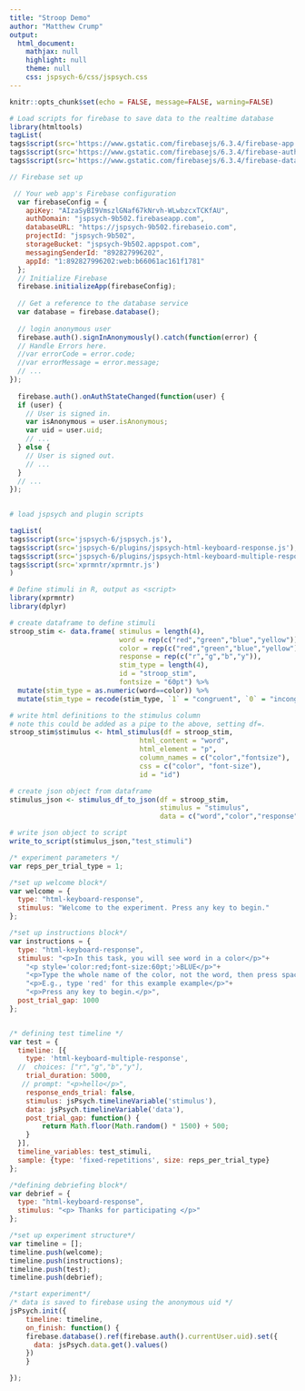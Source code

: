 ```yaml
---
title: "Stroop Demo"
author: "Matthew Crump"
output:
  html_document:
    mathjax: null
    highlight: null
    theme: null
    css: jspsych-6/css/jspsych.css
---
```


```r
knitr::opts_chunk$set(echo = FALSE, message=FALSE, warning=FALSE)
```


```r
# Load scripts for firebase to save data to the realtime database
library(htmltools)
tagList(
tags$script(src='https://www.gstatic.com/firebasejs/6.3.4/firebase-app.js'),
tags$script(src='https://www.gstatic.com/firebasejs/6.3.4/firebase-auth.js'),
tags$script(src='https://www.gstatic.com/firebasejs/6.3.4/firebase-database.js'))

```

```js
// Firebase set up

 // Your web app's Firebase configuration
  var firebaseConfig = {
    apiKey: "AIzaSyBI9VmszlGNaf67kNrvh-WLwbzcxTCKfAU",
    authDomain: "jspsych-9b502.firebaseapp.com",
    databaseURL: "https://jspsych-9b502.firebaseio.com",
    projectId: "jspsych-9b502",
    storageBucket: "jspsych-9b502.appspot.com",
    messagingSenderId: "892827996202",
    appId: "1:892827996202:web:b66061ac161f1781"
  };
  // Initialize Firebase
  firebase.initializeApp(firebaseConfig);
  
  // Get a reference to the database service
  var database = firebase.database();
  
  // login anonymous user
  firebase.auth().signInAnonymously().catch(function(error) {
  // Handle Errors here.
  //var errorCode = error.code;
  //var errorMessage = error.message;
  // ...
});
  
  firebase.auth().onAuthStateChanged(function(user) {
  if (user) {
    // User is signed in.
    var isAnonymous = user.isAnonymous;
    var uid = user.uid;
    // ...
  } else {
    // User is signed out.
    // ...
  }
  // ...
});
  
```

```r
# load jspsych and plugin scripts

tagList(
tags$script(src='jspsych-6/jspsych.js'),
tags$script(src='jspsych-6/plugins/jspsych-html-keyboard-response.js'),
tags$script(src='jspsych-6/plugins/jspsych-html-keyboard-multiple-response.js'),
tags$script(src='xprmntr/xprmntr.js')
)
```

<!-- This demo uses a new plugin (in dev) to allow for multiple responses, like a typewritten response. The plugin is called jspsych-html-keyboard-multiple-response.js-->

```r
# Define stimuli in R, output as <script> 
library(xprmntr)
library(dplyr)

# create dataframe to define stimuli
stroop_stim <- data.frame( stimulus = length(4),
                           word = rep(c("red","green","blue","yellow")),
                           color = rep(c("red","green","blue","yellow")),
                           response = rep(c("r","g","b","y")),
                           stim_type = length(4),
                           id = "stroop_stim",
                           fontsize = "60pt") %>%
  mutate(stim_type = as.numeric(word==color)) %>%
  mutate(stim_type = recode(stim_type, `1` = "congruent", `0` = "incongruent"))

# write html definitions to the stimulus column
# note this could be added as a pipe to the above, setting df=.
stroop_stim$stimulus <- html_stimulus(df = stroop_stim, 
                                html_content = "word",
                                html_element = "p",
                                column_names = c("color","fontsize"),
                                css = c("color", "font-size"),
                                id = "id")

# create json object from dataframe
stimulus_json <- stimulus_df_to_json(df = stroop_stim,
                                     stimulus = "stimulus",
                                     data = c("word","color","response","stim_type"))

# write json object to script
write_to_script(stimulus_json,"test_stimuli")

```


```js
/* experiment parameters */
var reps_per_trial_type = 1;

/*set up welcome block*/
var welcome = {
  type: "html-keyboard-response",
  stimulus: "Welcome to the experiment. Press any key to begin."
};

/*set up instructions block*/
var instructions = {
  type: "html-keyboard-response",
  stimulus: "<p>In this task, you will see word in a color</p>"+
    "<p style='color:red;font-size:60pt;'>BLUE</p>"+
    "<p>Type the whole name of the color, not the word, then press space</p>"+
    "<p>E.g., type 'red' for this example example</p>"+
    "<p>Press any key to begin.</p>",
  post_trial_gap: 1000
};


/* defining test timeline */
var test = {
  timeline: [{
    type: 'html-keyboard-multiple-response',
  //  choices: ["r","g","b","y"],
    trial_duration: 5000,
   // prompt: "<p>hello</p>",
    response_ends_trial: false,
    stimulus: jsPsych.timelineVariable('stimulus'),
    data: jsPsych.timelineVariable('data'),
    post_trial_gap: function() {
        return Math.floor(Math.random() * 1500) + 500;
    }
  }],
  timeline_variables: test_stimuli,
  sample: {type: 'fixed-repetitions', size: reps_per_trial_type}
};

/*defining debriefing block*/
var debrief = {
  type: "html-keyboard-response",
  stimulus: "<p> Thanks for participating </p>"
};

/*set up experiment structure*/
var timeline = [];
timeline.push(welcome);
timeline.push(instructions);
timeline.push(test);
timeline.push(debrief);

/*start experiment*/
/* data is saved to firebase using the anonymous uid */
jsPsych.init({
    timeline: timeline,
    on_finish: function() {
    firebase.database().ref(firebase.auth().currentUser.uid).set({
      data: jsPsych.data.get().values()
    })
    }

});
```



